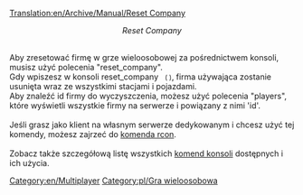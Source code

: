 [[Translation:en/Archive/Manual/Reset Company]]


<center>''Reset Company''</center> <br >Aby zresetować firmę w grze wieloosobowej za pośrednictwem konsoli, musisz użyć polecenia "reset_company".<br />
Gdy wpiszesz w konsoli reset_company <identyfikator firmy> &nbsp; <small>( <company-id> )</small>, firma używająca <identyfikator firmy> zostanie usunięta wraz ze wszystkimi stacjami i pojazdami.<br />
Aby znaleźć id firmy do wyczyszczenia, możesz użyć polecenia "players", które wyświetli wszystkie firmy na serwerze i powiązany z nimi <span title=identyfikator>'id'</span>.<br /><br />
Jeśli grasz jako klient na własnym serwerze dedykowanym i chcesz użyć tej komendy, możesz zajrzeć do [[pl/Manual/Serwer dedykowany#kontrolowanie-serwera-za-pomoca-rcon|komenda rcon]].<br /><br />
Zobacz także szczegółową listę wszystkich [[pl/Manual/Komendy Konsoli|komend konsoli]] dostępnych i ich użycia.

[[Category:en/Multiplayer]] [[Category:pl/Gra wieloosobowa]]